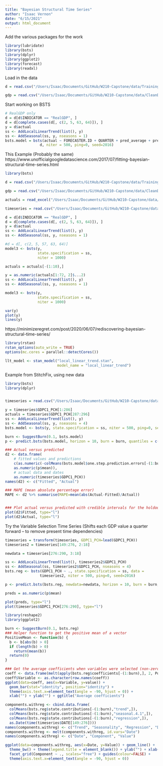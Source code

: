 ```yaml
---
title: "Bayesian Structural Time Series"
author: "Isaac Vernon"
date: "6/15/2021"
output: html_document
---
```


Add the various packages for the work
```r
library(lubridate)
library(bsts)
library(dplyr)
library(ggplot2)
library(forecast)
library(readxl)
```


Load in the data
```r
d = read.csv("/Users/Isaac/Documents/GitHub/W210-Capstone/data/TrainingData/fulldata.csv")

gdp = read.csv("/Users/Isaac/Documents/GitHub/W210-Capstone/data/CleanData/GDP.csv")
```

Start working on BSTS 
```r
# RealGDP only
d = d[d$INDICATOR == "RealGDP", ]
d = d[complete.cases(d[, c(2, 5, 63, 64)]), ]
y = d$actual
ss <- AddLocalLinearTrend(list(), y)
ss <- AddSeasonal(ss, y, nseasons = 1)
bsts.model = bsts(actual ~ FORECASTER.ID + QUARTER + pred_average + pred_var + 1, state.specification = ss, data =
                d, niter = 500, ping=0, seed=2016)
```


This Example (Probably the same)
https://www.unofficialgoogledatascience.com/2017/07/fitting-bayesian-structural-time-series.html

```r
library(bsts)

d = read.csv("/Users/Isaac/Documents/GitHub/W210-Capstone/data/TrainingData/fulldata.csv")

gdp = read.csv("/Users/Isaac/Documents/GitHub/W210-Capstone/data/CleanData/GDP.csv")

actuals = read_excel("/Users/Isaac/Documents/GitHub/W210-Capstone/data/RawData/GDPC1.xls")

timeseries = read.csv("/Users/Isaac/Documents/GitHub/W210-Capstone/data/CleanData/QuarterlyFredWithItems.csv")
```


```r
d = d[d$INDICATOR == "RealGDP", ]
d = d[complete.cases(d[, c(2, 5, 63, 64)]), ]
y = d$actual
ss <- AddLocalLinearTrend(list(), y)
ss <- AddSeasonal(ss, y, nseasons = 1)
```

```r
#d = d[, c(2, 5, 57, 63, 64)]
model3 <- bsts(y,
               state.specification = ss,
               niter = 1000)
```

```r
actuals = actuals[-(1:10),]
```

```r
y = as.numeric(actuals[1:72, 2]$...2)
ss <- AddLocalLinearTrend(list(), y)
ss <- AddSeasonal(ss, y, nseasons = 1)
```

```r
model3 <- bsts(y,
               state.specification = ss,
               niter = 1000)
```

```r
var(y)
plot(y)
lines(y)
```

https://minimizeregret.com/post/2020/06/07/rediscovering-bayesian-structural-time-series/

```r
library(rstan)
rstan_options(auto_write = TRUE)
options(mc.cores = parallel::detectCores())

llt_model <- stan_model("local_linear_trend.stan",
                        model_name = "local_linear_trend")
```














Example from StitchFix, using new data
```r
library(bsts)
library(dplyr)


timeseries = read.csv("/Users/Isaac/Documents/GitHub/W210-Capstone/data/CleanData/QuarterlyFredWithItems.csv")

```

```r
y = timeseries$GDPC1_PCH[1:286]
actuals = timeseries$GDPC1_PCH[287:296]
ss <- AddLocalLinearTrend(list(), y)
ss <- AddSeasonal(ss, y, nseasons = 4)
bsts.model <- bsts(y, state.specification = ss, niter = 500, ping=0, seed=2016)

```

```r
burn <- SuggestBurn(0.1, bsts.model)
p <- predict.bsts(bsts.model, horizon = 10, burn = burn, quantiles = c(.025, .975))

```

```r
### Actual versus predicted
d2 <- data.frame(
    # fitted values and predictions
    c(as.numeric(-colMeans(bsts.model$one.step.prediction.errors[-(1:burn),])+y),  
    as.numeric(p$mean)),
    # actual data and dates 
    as.numeric(timeseries$GDPC1_PCH))
names(d2) <- c("Fitted", "Actual")

### MAPE (mean absolute percentage error)
MAPE <- d2 %>% summarise(MAPE=mean(abs(Actual-Fitted)/Actual))


### Plot actual versus predicted with credible intervals for the holdout period
plot(d2$Fitted, type="l")
plot(d2$Actual, type="l")
```


Try the Variable Selection Time Series (Shifts each GDP value a quarter forward -- to remove present time dependencies)
```r
timeseries = transform(timeseries, GDPC1_PCH=lead(GDPC1_PCH))
timeseries2 = timeseries[149:276, 2:18]

newdata = timeseries[276:290, 3:18]

ss <- AddLocalLinearTrend(list(), timeseries2$GDPC1_PCH)
ss <- AddSeasonal(ss, timeseries2$GDPC1_PCH, nseasons = 4)
bsts.reg <- bsts(GDPC1_PCH ~ ., state.specification = ss, data =
                timeseries2, niter = 500, ping=0, seed=2016)

p <- predict.bsts(bsts.reg, newdata=newdata, horizon = 10, burn = burn, quantiles = c(.025, .975))

preds = as.numeric(p$mean)
```


```r
plot(preds, type="l")
plot(timeseries$GDPC1_PCH[276:290], type="l")
```


```r
library(reshape2)
library(ggplot2)

burn <- SuggestBurn(0.1, bsts.reg)
### Helper function to get the positive mean of a vector
PositiveMean <- function(b) {
  b <- b[abs(b) > 0]
  if (length(b) > 0) 
    return(mean(b))
  return(0)
}

### Get the average coefficients when variables were selected (non-zero slopes)
coeff <- data.frame(melt(apply(bsts.reg$coefficients[-(1:burn),], 2, PositiveMean)))
coeff$Variable <- as.character(row.names(coeff))
ggplot(data=coeff, aes(x=Variable, y=value)) + 
  geom_bar(stat="identity", position="identity") + 
  theme(axis.text.x=element_text(angle = -90, hjust = 0)) +
  xlab("") + ylab("") + ggtitle("Average coefficients")
```

```r
components.withreg <- cbind.data.frame(
  colMeans(bsts.reg$state.contributions[-(1:burn),"trend",]),
  colMeans(bsts.reg$state.contributions[-(1:burn),"seasonal.4.1",]),
  colMeans(bsts.reg$state.contributions[-(1:burn),"regression",]),
  as.Date(time(timeseries$DATE[149:276])))  
names(components.withreg) <- c("Trend", "Seasonality", "Regression", "Date")
components.withreg <- melt(components.withreg, id.vars="Date")
names(components.withreg) <- c("Date", "Component", "Value")

ggplot(data=components.withreg, aes(x=Date, y=Value)) + geom_line() + 
  theme_bw() + theme(legend.title = element_blank()) + ylab("") + xlab("") + 
  facet_grid(Component ~ ., scales="free") + guides(colour=FALSE) + 
  theme(axis.text.x=element_text(angle = -90, hjust = 0))
```



